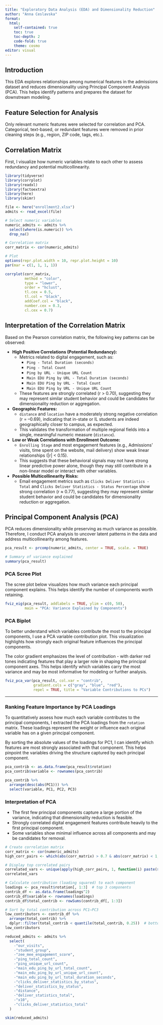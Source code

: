 ```yaml
---
title: "Exploratory Data Analysis (EDA) and Dimensionality Reduction"
author: "Anna Ceslavska"
format:
  html:
    self-contained: true
    toc: true
    toc-depth: 2
    code-fold: true
    theme: cosmo
editor: visual
---
```


## Introduction

This EDA explores relationships among numerical features in the admissions dataset and reduces dimensionality using Principal Component Analysis (PCA). This helps identify patterns and prepares the dataset for downstream modeling.

## Feature Selection for Analysis

Only relevant numeric features were selected for correlation and PCA. Categorical, text-based, or redundant features were removed in prior cleaning steps (e.g., region, ZIP code, tags, etc.).

## Correlation Matrix

First, I visualize how numeric variables relate to each other to assess redundancy and potential multicollinearity.

```r
library(tidyverse)
library(corrplot)
library(readxl)
library(factoextra)
library(here)
library(skimr)
```

```r
file <- here("enrollment2.xlsx")
admits <- read_excel(file)

# Select numeric variables
numeric_admits <- admits %>% 
  select(where(is.numeric)) %>% 
  drop_na()

# Correlation matrix
corr_matrix <- cor(numeric_admits)

# Plot
options(repr.plot.width = 10, repr.plot.height = 10)  
par(mar = c(1, 1, 1, 1))  

corrplot(corr_matrix,
         method = "color",
         type = "lower",
         order = "hclust",
         tl.cex = 0.5,              
         tl.col = "black",        
         addCoef.col = "black",    
         number.cex = 0.3,          
         cl.cex = 0.7)              

```

## Interpretation of the Correlation Matrix

Based on the Pearson correlation matrix, the following key patterns can be observed:

-   **High Positive Correlations (Potential Redundancy):**
    -   Metrics related to digital engagement, such as:
        -   `Ping - Total Duration (seconds)`
        -   `Ping - Total Count`
        -   `Ping by URL - Unique URL Count`
        -   `Main EDU Ping by URL - Total Duration (seconds)`
        -   `Main EDU Ping by URL - Total Count`
        -   `Main EDU Ping by URL - Unique URL Count`
    -   These features are strongly correlated (r \> 0.70), suggesting they may represent similar student behavior and could be candidates for dimensionality reduction or aggregation.
-   **Geographic Features:**
    -   `distance` and `location` have a moderately strong negative correlation (r = –0.69), indicating that in-state or IL students are indeed geographically closer to campus, as expected.
    -   This validates the transformation of multiple regional fields into a single, meaningful numeric measure (`distance`).
-   **Low or Weak Correlations with Enrollment Outcome:**
    -   `Enrolling Stage` and most engagement features (e.g., Admissions' visits, time spent on the website, mail delivery) show weak linear relationships (\|r\| \< 0.15).
    -   This suggests that these behavioral signals may not have strong linear predictive power alone, though they may still contribute in a non-linear model or interact with other variables.
-   **Possible Multicollinearity Risks:**
    -   Email engagement metrics such as `Clicks Deliver Statistics - Total` and `Clicks Deliver Statistics - Status Percentage` show strong correlation (r ≈ 0.77), suggesting they may represent similar student behavior and could be candidates for dimensionality reduction or aggregation.

## Principal Component Analysis (PCA)

PCA reduces dimensionality while preserving as much variance as possible. Therefore, I conduct PCA analysis to uncover latent patterns in the data and address multicollinearity among features.

```r
pca_result <- prcomp(numeric_admits, center = TRUE, scale. = TRUE)

# Summary of variance explained
summary(pca_result)
```

### PCA Scree Plot

The scree plot below visualizes how much variance each principal component explains. This helps identify the number of components worth retaining.

```r
fviz_eig(pca_result, addlabels = TRUE, ylim = c(0, 50), 
         main = "PCA: Variance Explained by Components")
```

### PCA Biplot

To better understand which variables contribute the most to the principal components, I use a PCA variable contribution plot. This visualization highlights how strongly each original feature influences the principal components.

The color gradient emphasizes the level of contribution - with darker red tones indicating features that play a larger role in shaping the principal component axes. This helps identify which variables carry the most variance and may be most informative for modeling or further analysis.

```r
fviz_pca_var(pca_result, col.var = "contrib",
             gradient.cols = c("gray", "blue", "red"),
             repel = TRUE, title = "Variable Contributions to PCs")
```

------------------------------------------------------------------------

### Ranking Feature Importance by PCA Loadings

To quantitatively assess how much each variable contributes to the principal components, I extracted the PCA loadings from the `rotation` matrix. These loadings represent the weight or influence each original variable has on a given principal component.

By sorting the absolute values of the loadings for PC1, I can identify which features are most strongly associated with that component. This helps pinpoint the variables driving the structure captured by each principal component.

```r
pca_contrib <- as.data.frame(pca_result$rotation)
pca_contrib$variable <- rownames(pca_contrib)

pca_contrib %>% 
  arrange(desc(abs(PC1))) %>% 
  select(variable, PC1, PC2, PC3)
```

### Interpretation of PCA

-   The first few principal components capture a large portion of the variance, indicating that dimensionality reduction is feasible.
-   Strongly correlated digital engagement features contribute heavily to the first principal component.
-   Some variables show minimal influence across all components and may be candidates for removal.

```r
# Create correlation matrix
corr_matrix <- cor(numeric_admits)
high_corr_pairs <- which(abs(corr_matrix) > 0.7 & abs(corr_matrix) < 1, arr.ind = TRUE)

# Display top correlated pairs
correlated_vars <- unique(apply(high_corr_pairs, 1, function(i) paste(sort(colnames(corr_matrix)[i]), collapse = " vs ")))
correlated_vars
```

```r
# Calculate contribution (loading squared) to each component
loadings <- pca_result$rotation[, 1:3]  # top 3 components
contrib_df <- as.data.frame(loadings^2)
contrib_df$variable <- rownames(loadings)
contrib_df$total_contrib <- rowSums(contrib_df[, 1:3])

# Sort by total contribution across PC1–PC3
low_contributors <- contrib_df %>%
  arrange(total_contrib) %>%
  dplyr::filter(total_contrib < quantile(total_contrib, 0.25))  # bottom 25%
low_contributors
```

```r
reduced_admits <- admits %>%
  select(
    -"our_visits",
    -"student_group",
    -"zee_mee_engagement_score",
    -"ping_total_count",
    -"ping_unique_url_count",
    -"main_edu_ping_by_url_total_count",
    -"main_edu_ping_by_url_unique_url_count",
    -"main_edu_ping_by_url_total_duration_seconds",
    -"clicks_deliver_statistics_by_status",
    -"deliver_statistics_by_status",
    -"distance",
    -"deliver_statistics_total",
    -"x10",
    -"clicks_deliver_statistics_total"
  )

skim(reduced_admits)
```
